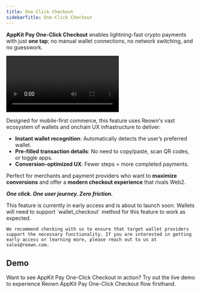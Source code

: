 ```yaml
---
title: One-Click Checkout
sidebarTitle: One-Click Checkout
---
```


**AppKit Pay One-Click Checkout** enables lightning-fast crypto payments with just **one tap**; no manual wallet connections, no network switching, and no guesswork.

<Frame caption="AppKit Pay One-Click Checkout Demo">
    <video
        autoPlay
        loop
        controls
        src="/images/appkit-one-click-checkout.mp4"
    ></video>
</Frame>

Designed for mobile-first commerce, this feature uses Reown's vast ecosystem of wallets and onchain UX infrastructure to deliver:

- **Instant wallet recognition**: Automatically detects the user’s preferred wallet.
- **Pre-filled transaction details**: No need to copy/paste, scan QR codes, or toggle apps.
- **Conversion-optimized UX**: Fewer steps = more completed payments.

Perfect for merchants and payment providers who want to **maximize conversions** and offer a **modern checkout experience** that rivals Web2.

***One click. One user journey. Zero friction.***

<Note>
    This feature is currently in early access and is about to launch soon.     Wallets will need to support `wallet_checkout` method for this feature to work as expected. 
    
    We recommend checking with us to ensure that target wallet providers support the necessary functionality. If you are interested in getting early access or learning more, please reach out to us at sales@reown.com.
</Note>

## Demo

Want to see AppKit Pay One-Click Checkout in action? Try out the live demo to experience Reown AppKit Pay One-Click Checkout flow firsthand. 

<CardGroup cols={2}>
    <Card icon="flask" title="Try Demo" href="https://appkit-lab.reown.com/library/pay-default/?utm_source=appkit-one-click-checkout&utm_medium=docs&utm_campaign=backlinks" external />
</CardGroup>
